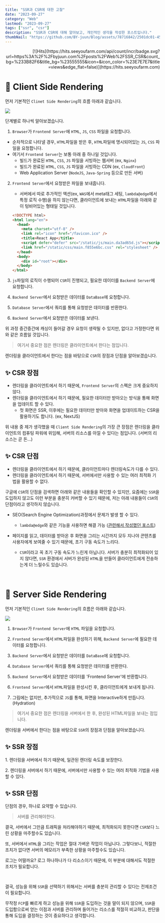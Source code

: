 ```yaml
---
title: "SSR과 CSR에 대한 고찰"
date: "2023-09-27"
category: "Web"
lastmod: "2023-09-27"
tags: ["ssr", "csr"]
description: "SSR과 CSR에 대해 알아보고, 개인적인 생각을 작성한 포스트입니다."
thumbNail: "https://github.com/BY-juun/Blog/assets/78716842/2501dc01-45fc-4537-b41f-a3926fce289e"
---
```


<div align="right">
  [![Hits](https://hits.seeyoufarm.com/api/count/incr/badge.svg?url=https%3A%2F%2Fbyjuun.com%2Fposts%2FWeb%2FSSR_CSR&count_bg=%233B82F6&title_bg=%23555555&icon=&icon_color=%23E7E7E7&title=views&edge_flat=false)](https://hits.seeyoufarm.com)
</div>

# 🌟 Client Side Rendering

먼저 기본적인 `Clinet Side Rendering`의 흐름 아래과 같습니다.

<img src="https://github.com/BY-juun/Blog/assets/78716842/f69aeb48-2c32-42db-92e7-5e2ddfe3f096" />

단계별로 하나씩 알아보겠습니다.

1. `Browser`가 `Frontend Server`에 `HTML`, `JS`, `CSS` 파일을 요청합니다.

- 순차적으로 나타낼 경우, `HTML`파일을 받은 후, `HTML`파일에 명시되어있는 `JS`, `CSS` 파일을 요청합니다.
- 여기서 `Frontend Server`는 보통 아래 중 하나일 것입니다.
  - 빌드가 완료된 `HTML`, `CSS`, `JS` 파일을 서빙하는 웹서버 (ex, `Nginx`)
  - 빌드가 완료된 `HTML`, `CSS`, `JS` 파일을 서빙하는 CDN (ex, `CloudFront`)
  - Web Application Server (`NodeJS`, `Java-Spring` 등으로 만든 서버)

2. `Frontend Server`에서 요청받은 파일을 보내줍니다.

   - 서버에서 따로 추가적인 액션(ex, `WAS`에서 meta태그 세팅, `lambda@edge`에서 특정 로직 수행)을 하지 않는다면, 클라이언트에 보내는 `HTML`파일을 아래와 같이 텅비어있는 형태일 것입니다.

   ```html
   <!DOCTYPE html>
   <html lang="en">
     <head>
       <meta charset="utf-8" />
       <link rel="icon" href="/favicon.ico" />
       <title>React App</title>
       <script defer="defer" src="/static/js/main.da3ad65d.js"></script>
       <link href="/static/css/main.f855e6bc.css" rel="stylesheet" />
     </head>
     <body>
       <div id="root"></div>
     </body>
   </html>
   ```

3. `js`파일의 로직이 수행되어 `CSR`이 진행되고, 필요한 데이터를 `Backend Server`에 요청합니다.

4. `Backend Server`에서 요청받은 데이터를 `DataBase`에 요청합니다.

5. `Database Server`에서 쿼리를 통해 요청받은 데이터를 반환한다.

6. `Backend Server`에서 요청받은 데이터를 보낸다.

위 과정 중간중간에 캐싱이 들어갈 경우 요청이 생략될 수 있지만, 없다고 가정한다면 위와 같은 흐름일 것입니다.

> 여기서 중요한 점은 렌더링은 클라이언트에서 한다는 점입니다.

렌더링을 클라이언트에서 한다는 점을 바탕으로 `CSR`의 장점과 단점을 알아보겠습니다.

## ✨ CSR 장점

- 렌더링을 클라이언트에서 하기 때문에, `Frontend Server`의 스펙은 크게 중요하지 않다.
- 렌더링을 클라이언트에서 하기 때문에, 필요한 데이터만 받아오는 방식을 통해 화면을 업데이트 할 수 있다.
  - 첫 화면은 SSR, 이후에는 필요한 데이터만 받아와 화면을 업데이트하는 CSR을 활용하기도 합니다. (ex, NextJS)

위 내용 중 제가 생각했을 때 `Client Side Rendering`의 가장 큰 장점은 렌더링을 클라이언트의 컴퓨팅 파워에 위임해, 서버의 리소스를 아낄 수 있다는 점입니다. (서버의 리소스는 곧 돈...)

## ✨ CSR 단점

- 렌더링을 클라이언트에서 하기 때문에, 클라이언트마다 렌더링속도가 다를 수 있다.
- 렌더링을 클라이언트에서 하기 때문에, 서버에서만 사용할 수 있는 여러 최적화 기법을 활용할 수 없다.

구글에 `CSR`의 단점을 검색하면 아래와 같은 내용들을 확인할 수 있지만, 요즘에는 `SSR`을 도입하지 않고도 이런 부분을 충분히 커버할 수 있기 때문에, 저는 아래 내용들이 `CSR`의 단점이라고 생각하지 않습니다.

- SEO(Search Engine Optimization)과정에서 문제가 발생 할 수 있다.

  - `lambda@edge`와 같은 기능을 사용하면 해결 가능 ([관련해서 작성했던 포스트](https://byjuun.com/posts/Web/spa-seo))

- 페이지를 읽고, 데이터를 받아온 후 화면을 그리는 시간까지 모두 지나야 콘텐츠를 사용자에게 보여줄 수 있기 때문에, 초기 구동 속도가 느리다.

  - `CSR`이라고 꼭 초기 구동 속도가 느린게 아닙니다. 서버가 충분히 최적화되어 있지 않다면, `SSR` 환경에서 서버가 완성된 `HTML`을 만들어 클라이언트에게 전송하는게 더 느릴수도 있습니다.

<br />

# 🌟 Server Side Rendering

먼저 기본적인 `Clinet Side Rendering`의 흐름은 아래와 같습니다.

<img src="https://github.com/BY-juun/Blog/assets/78716842/ee143b2c-f246-42a4-a066-e9fa7149f57c" />

1. `Browser`가 `Frontend Server`에 `HTML` 파일을 요청합니다.

2. `Frontend Server`에서 `HTML`파일을 완성하기 위해, `Backend Server`에 필요한 데이터를 요청합니다.

3. `Backend Server`에서 요청받은 데이터를 `DataBase`에 요청합니다.

4. `Database Server`에서 쿼리를 통해 요청받은 데이터를 반환한다.

5. `Backend Server`에서 요청받은 데이터를 'Frontend Server'에 반환합니다.

6. `Frontend Server`에서 `HTML`파일을 완성시킨 후, 클라이언트에게 보내게 됩니다.

7. 그림에는 없지만, 추가적으로 `JS`를 통해, 화면을 Interactive하게 만듭니다. (Hydration)

> 여기서 중요한 점은 렌더링을 서버에서 한 후, 완성된 HTML파일을 보내는 점입니다.

렌더링을 서버에서 한다는 점을 바탕으로 `SSR`의 장점과 단점을 알아보겠습니다.

## ✨ SSR 장점

1️. 렌더링을 서버에서 하기 때문에, 일관된 렌더링 속도를 보장한다.

2️. 렌더링을 서버에서 하기 때문에, 서버에서만 사용할 수 있는 여러 최적화 기법을 사용할 수 있다.

## ✨ SSR 단점

단점의 경우, 하나로 요약할 수 있습니다.

> 서버를 관리해야한다.

결국, 서버에서 그만큼 트래픽을 처리해야하기 때문에, 최적화되지 못한다면 `CSR`보다 느린 상황을 마주할수도 있습니다.

또, 서버에서 `HTML`을 그리는 작업은 절대 가벼운 작업이 아닙니다. 그렇다보니, 적절한 조치가 없다면 서버의 메모리가 부족한 상황을 마주할수도 있습니다.

로그는 어떨까요?
로그 하나하나가 다 리소스이기 때문에, 이 부분에 대해서도 적절한 조치가 필요합니다.

<br />

결국, 성능을 위해 `SSR`을 선택하기 위해서는 서버를 충분히 관리할 수 있다는 전제조건이 필요합니다.

무작정 `FCP`를 빠르게 하고 성능을 위해 `SSR`을 도입하는 것을 말이 되지 않으며,
`SSR`을 도입함으로써 얻는 이점과 서버를 관리하며 들어가는 리소스를 적절히 비교하고, 판단을 통해 도입을 결정하는 것이 중요하다고 생각합니다.
